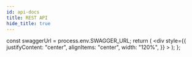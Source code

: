 ```yaml
---
id: api-docs
title: REST API
hide_title: true
---
```



  const swaggerUrl = process.env.SWAGGER_URL;
  return (
    <div
      style={{
        justifyContent: "center",
        alignItems: "center",
        width: "120%",
      }}
    >
      <SwaggerUI url={swaggerUrl} />
    </div>
  );
};

<APIDocs />

